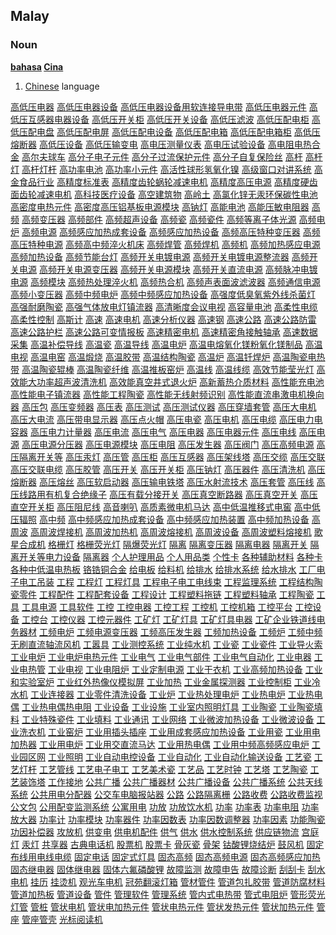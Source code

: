 ==Malay==
===Noun===
'''[[bahasa]] [[Cina]]'''

# [[Chinese]] language
[http://www.88118888.com/dzdg008/001.htm 高低压电器]
[http://www.88118888.com/dzdg008/002.htm 高低压电器设备]
[http://www.88118888.com/dzdg008/003.htm 高低压电器设备用软连接导电带]
[http://www.88118888.com/dzdg008/004.htm 高低压电器元件]
[http://www.88118888.com/dzdg008/005.htm 高低压互感器电器设备]
[http://www.88118888.com/dzdg008/006.htm 高低压开关柜]
[http://www.88118888.com/dzdg008/007.htm 高低压开关设备]
[http://www.88118888.com/dzdg008/008.htm 高低压滤波]
[http://www.88118888.com/dzdg008/009.htm 高低压配电柜]
[http://www.88118888.com/dzdg008/010.htm 高低压配电盘]
[http://www.88118888.com/dzdg008/011.htm 高低压配电屏]
[http://www.88118888.com/dzdg008/012.htm 高低压配电设备]
[http://www.88118888.com/dzdg008/013.htm 高低压配电箱]
[http://www.88118888.com/dzdg008/014.htm 高低压配电箱柜]
[http://www.88118888.com/dzdg008/015.htm 高低压熔断器]
[http://www.88118888.com/dzdg008/016.htm 高低压设备]
[http://www.88118888.com/dzdg008/017.htm 高低压输变电]
[http://www.88118888.com/dzdg008/018.htm 高电压测量仪表]
[http://www.88118888.com/dzdg008/019.htm 高电压试验设备]
[http://www.88118888.com/dzdg008/020.htm 高电阻电热合金]
[http://www.88118888.com/dzdg008/021.htm 高尔夫球车]
[http://www.88118888.com/dzdg008/022.htm 高分子电子元件]
[http://www.88118888.com/dzdg008/023.htm 高分子过流保护元件]
[http://www.88118888.com/dzdg008/024.htm 高分子自复保险丝]
[http://www.88118888.com/dzdg008/025.htm 高杆]
[http://www.88118888.com/dzdg008/026.htm 高杆灯]
[http://www.88118888.com/dzdg008/027.htm 高杆灯杆]
[http://www.88118888.com/dzdg008/028.htm 高功率电池]
[http://www.88118888.com/dzdg008/029.htm 高功率小元件]
[http://www.88118888.com/dzdg008/030.htm 高活性球形氢氧化镍]
[http://www.88118888.com/dzdg008/031.htm 高级窗口对讲系统]
[http://www.88118888.com/dzdg008/032.htm 高金食品行业]
[http://www.88118888.com/dzdg008/033.htm 高精度标准表]
[http://www.88118888.com/dzdg008/034.htm 高精度齿轮蜗轮减速电机]
[http://www.88118888.com/dzdg008/035.htm 高精度高压电源]
[http://www.88118888.com/dzdg008/036.htm 高精度硬齿面齿轮减速电机]
[http://www.88118888.com/dzdg008/037.htm 高科技医疗设备]
[http://www.88118888.com/dzdg008/038.htm 高空建筑物]
[http://www.88118888.com/dzdg008/039.htm 高岭土]
[http://www.88118888.com/dzdg008/040.htm 高氯化锌无汞环保碳性电池]
[http://www.88118888.com/dzdg008/041.htm 高密度电热元件]
[http://www.88118888.com/dzdg008/042.htm 高密度高压铝基板电源模块]
[http://www.88118888.com/dzdg008/043.htm 高钠灯]
[http://www.88118888.com/dzdg008/044.htm 高能电池]
[http://www.88118888.com/dzdg008/045.htm 高能压敏电阻器]
[http://www.88118888.com/dzdg008/046.htm 高频]
[http://www.88118888.com/dzdg008/047.htm 高频变压器]
[http://www.88118888.com/dzdg008/048.htm 高频部件]
[http://www.88118888.com/dzdg008/049.htm 高频超声设备]
[http://www.88118888.com/dzdg008/050.htm 高频瓷]
[http://www.88118888.com/dzdg008/051.htm 高频瓷件]
[http://www.88118888.com/dzdg008/052.htm 高频等离子体光源]
[http://www.88118888.com/dzdg008/053.htm 高频电炉]
[http://www.88118888.com/dzdg008/054.htm 高频电源]
[http://www.88118888.com/dzdg008/055.htm 高频感应加热成套设备]
[http://www.88118888.com/dzdg008/056.htm 高频感应加热设备]
[http://www.88118888.com/dzdg008/057.htm 高频高压特种变压器]
[http://www.88118888.com/dzdg008/058.htm 高频高压特种电源]
[http://www.88118888.com/dzdg008/059.htm 高频高中频淬火机床]
[http://www.88118888.com/dzdg008/060.htm 高频焊管]
[http://www.88118888.com/dzdg008/061.htm 高频焊机]
[http://www.88118888.com/dzdg008/062.htm 高频机]
[http://www.88118888.com/dzdg008/063.htm 高频加热感应电源]
[http://www.88118888.com/dzdg008/064.htm 高频加热设备]
[http://www.88118888.com/dzdg008/065.htm 高频节能台灯]
[http://www.88118888.com/dzdg008/066.htm 高频开关电镀电源]
[http://www.88118888.com/dzdg008/067.htm 高频开关电镀电源整流器]
[http://www.88118888.com/dzdg008/068.htm 高频开关电源]
[http://www.88118888.com/dzdg008/069.htm 高频开关电源变压器]
[http://www.88118888.com/dzdg008/070.htm 高频开关电源模块]
[http://www.88118888.com/dzdg008/071.htm 高频开关直流电源]
[http://www.88118888.com/dzdg008/072.htm 高频脉冲电镀电源]
[http://www.88118888.com/dzdg008/073.htm 高频模块]
[http://www.88118888.com/dzdg008/074.htm 高频热处理淬火机]
[http://www.88118888.com/dzdg008/075.htm 高频热合机]
[http://www.88118888.com/dzdg008/076.htm 高频声表面波滤波器]
[http://www.88118888.com/dzdg008/077.htm 高频通信电源]
[http://www.88118888.com/dzdg008/078.htm 高频小变压器]
[http://www.88118888.com/dzdg008/079.htm 高频中频电炉]
[http://www.88118888.com/dzdg008/080.htm 高频中频感应加热设备]
[http://www.88118888.com/dzdg008/081.htm 高强度低臭氧紫外线杀菌灯]
[http://www.88118888.com/dzdg008/082.htm 高强耐磨陶瓷]
[http://www.88118888.com/dzdg008/083.htm 高强气体放电灯镇流器]
[http://www.88118888.com/dzdg008/084.htm 高清晰度会议电视]
[http://www.88118888.com/dzdg008/085.htm 高容量电池]
[http://www.88118888.com/dzdg008/086.htm 高柔性电缆]
[http://www.88118888.com/dzdg008/087.htm 高柔性控制]
[http://www.88118888.com/dzdg008/088.htm 高斯计]
[http://www.88118888.com/dzdg008/089.htm 高速]
[http://www.88118888.com/dzdg008/090.htm 高速电机]
[http://www.88118888.com/dzdg008/091.htm 高速分析仪器]
[http://www.88118888.com/dzdg008/092.htm 高速钢]
[http://www.88118888.com/dzdg008/093.htm 高速公路]
[http://www.88118888.com/dzdg008/094.htm 高速公路防雷]
[http://www.88118888.com/dzdg008/095.htm 高速公路护栏]
[http://www.88118888.com/dzdg008/096.htm 高速公路可变情报板]
[http://www.88118888.com/dzdg008/097.htm 高速精密电机]
[http://www.88118888.com/dzdg008/098.htm 高速精密角接触轴承]
[http://www.88118888.com/dzdg008/099.htm 高速数据采集]
[http://www.88118888.com/dzdg008/100.htm 高温补偿导线]
[http://www.88118888.com/dzdg008/101.htm 高温瓷]
[http://www.88118888.com/dzdg008/102.htm 高温导线]
[http://www.88118888.com/dzdg008/103.htm 高温电炉]
[http://www.88118888.com/dzdg008/104.htm 高温电熔氧化镁粉氧化镁制品]
[http://www.88118888.com/dzdg008/105.htm 高温电视]
[http://www.88118888.com/dzdg008/106.htm 高温电窑]
[http://www.88118888.com/dzdg008/107.htm 高温煅烧]
[http://www.88118888.com/dzdg008/108.htm 高温胶带]
[http://www.88118888.com/dzdg008/109.htm 高温结构陶瓷]
[http://www.88118888.com/dzdg008/110.htm 高温炉]
[http://www.88118888.com/dzdg008/111.htm 高温钎焊炉]
[http://www.88118888.com/dzdg008/112.htm 高温陶瓷电热带]
[http://www.88118888.com/dzdg008/113.htm 高温陶瓷辊棒]
[http://www.88118888.com/dzdg008/114.htm 高温陶瓷纤维]
[http://www.88118888.com/dzdg008/115.htm 高温推板窑炉]
[http://www.88118888.com/dzdg008/116.htm 高温线]
[http://www.88118888.com/dzdg008/117.htm 高温线缆]
[http://www.88118888.com/dzdg008/118.htm 高效节能莹光灯]
[http://www.88118888.com/dzdg008/119.htm 高效能大功率超声波清洗机]
[http://www.88118888.com/dzdg008/120.htm 高效能真空井式退火炉]
[http://www.88118888.com/dzdg008/121.htm 高新蓄热介质材料]
[http://www.88118888.com/dzdg008/122.htm 高性能充电池]
[http://www.88118888.com/dzdg008/123.htm 高性能电子镇流器]
[http://www.88118888.com/dzdg008/124.htm 高性能工程陶瓷]
[http://www.88118888.com/dzdg008/125.htm 高性能无线射频识别]
[http://www.88118888.com/dzdg008/126.htm 高性能直流串激电机换向器]
[http://www.88118888.com/dzdg008/127.htm 高压包]
[http://www.88118888.com/dzdg008/128.htm 高压变频器]
[http://www.88118888.com/dzdg008/129.htm 高压表]
[http://www.88118888.com/dzdg008/130.htm 高压测试]
[http://www.88118888.com/dzdg008/131.htm 高压测试仪器]
[http://www.88118888.com/dzdg008/132.htm 高压穿墙套管]
[http://www.88118888.com/dzdg008/133.htm 高压大电机]
[http://www.88118888.com/dzdg008/134.htm 高压大电流]
[http://www.88118888.com/dzdg008/135.htm 高压带电显示器]
[http://www.88118888.com/dzdg008/136.htm 高压点火帽]
[http://www.88118888.com/dzdg008/137.htm 高压电瓷]
[http://www.88118888.com/dzdg008/138.htm 高压电机]
[http://www.88118888.com/dzdg008/139.htm 高压电缆]
[http://www.88118888.com/dzdg008/140.htm 高压电力电容器]
[http://www.88118888.com/dzdg008/141.htm 高压电力计量器]
[http://www.88118888.com/dzdg008/142.htm 高压电流]
[http://www.88118888.com/dzdg008/143.htm 高压电气]
[http://www.88118888.com/dzdg008/144.htm 高压电器]
[http://www.88118888.com/dzdg008/145.htm 高压电器元件]
[http://www.88118888.com/dzdg008/146.htm 高压电线]
[http://www.88118888.com/dzdg008/147.htm 高压电源]
[http://www.88118888.com/dzdg008/148.htm 高压电源分压器]
[http://www.88118888.com/dzdg008/149.htm 高压电源模块]
[http://www.88118888.com/dzdg008/150.htm 高压电阻]
[http://www.88118888.com/dzdg008/151.htm 高压发生器]
[http://www.88118888.com/dzdg008/152.htm 高压阀门]
[http://www.88118888.com/dzdg008/153.htm 高压高频电源]
[http://www.88118888.com/dzdg008/154.htm 高压隔离开关等]
[http://www.88118888.com/dzdg008/155.htm 高压汞灯]
[http://www.88118888.com/dzdg008/156.htm 高压管]
[http://www.88118888.com/dzdg008/157.htm 高压柜]
[http://www.88118888.com/dzdg008/158.htm 高压互感器]
[http://www.88118888.com/dzdg008/159.htm 高压架线塔]
[http://www.88118888.com/dzdg008/160.htm 高压交缆]
[http://www.88118888.com/dzdg008/161.htm 高压交联]
[http://www.88118888.com/dzdg008/162.htm 高压交联电缆]
[http://www.88118888.com/dzdg008/163.htm 高压胶管]
[http://www.88118888.com/dzdg008/164.htm 高压开关]
[http://www.88118888.com/dzdg008/165.htm 高压开关柜]
[http://www.88118888.com/dzdg008/166.htm 高压钠灯]
[http://www.88118888.com/dzdg008/167.htm 高压器件]
[http://www.88118888.com/dzdg008/168.htm 高压清洗机]
[http://www.88118888.com/dzdg008/169.htm 高压熔断器]
[http://www.88118888.com/dzdg008/170.htm 高压熔丝]
[http://www.88118888.com/dzdg008/171.htm 高压软启动器]
[http://www.88118888.com/dzdg008/172.htm 高压输电铁塔]
[http://www.88118888.com/dzdg008/173.htm 高压水射流技术]
[http://www.88118888.com/dzdg008/174.htm 高压套管]
[http://www.88118888.com/dzdg008/175.htm 高压线]
[http://www.88118888.com/dzdg008/176.htm 高压线路用有机复合绝缘子]
[http://www.88118888.com/dzdg008/177.htm 高压有载分接开关]
[http://www.88118888.com/dzdg008/178.htm 高压真空断路器]
[http://www.88118888.com/dzdg008/179.htm 高压真空开关]
[http://www.88118888.com/dzdg008/180.htm 高压直空开关柜]
[http://www.88118888.com/dzdg008/181.htm 高压阻尼线]
[http://www.88118888.com/dzdg008/182.htm 高音喇叭]
[http://www.88118888.com/dzdg008/183.htm 高质素微电机马达]
[http://www.88118888.com/dzdg008/184.htm 高中低温推移式电窖]
[http://www.88118888.com/dzdg008/185.htm 高中低压辐照]
[http://www.88118888.com/dzdg008/186.htm 高中频]
[http://www.88118888.com/dzdg008/187.htm 高中频感应加热成套设备]
[http://www.88118888.com/dzdg008/188.htm 高中频感应加热装置]
[http://www.88118888.com/dzdg008/189.htm 高中频加热设备]
[http://www.88118888.com/dzdg008/190.htm 高周波]
[http://www.88118888.com/dzdg008/191.htm 高周波焊接机]
[http://www.88118888.com/dzdg008/192.htm 高周波加热机]
[http://www.88118888.com/dzdg008/193.htm 高周波熔接机]
[http://www.88118888.com/dzdg008/194.htm 高周波设备]
[http://www.88118888.com/dzdg008/195.htm 高周波塑料熔接机]
[http://www.88118888.com/dzdg008/196.htm 歌星合成机]
[http://www.88118888.com/dzdg008/197.htm 格栅灯]
[http://www.88118888.com/dzdg008/198.htm 格栅荧光灯]
[http://www.88118888.com/dzdg008/199.htm 隔爆荧光灯]
[http://www.88118888.com/dzdg008/200.htm 隔离]
[http://www.88118888.com/dzdg008/201.htm 隔离变压器]
[http://www.88118888.com/dzdg008/202.htm 隔离电器]
[http://www.88118888.com/dzdg008/203.htm 隔离开关]
[http://www.88118888.com/dzdg008/204.htm 隔离开关等电力设备]
[http://www.88118888.com/dzdg008/205.htm 隔离器]
[http://www.88118888.com/dzdg008/206.htm 个人护理用品]
[http://www.88118888.com/dzdg008/207.htm 个人用品类]
[http://www.88118888.com/dzdg008/208.htm 个性卡]
[http://www.88118888.com/dzdg008/209.htm 各种辅助材料]
[http://www.88118888.com/dzdg008/210.htm 各种卡]
[http://www.88118888.com/dzdg008/211.htm 各种中低温电热板]
[http://www.88118888.com/dzdg008/212.htm 铬锆铜合金]
[http://www.88118888.com/dzdg008/213.htm 给电板]
[http://www.88118888.com/dzdg008/214.htm 给料机]
[http://www.88118888.com/dzdg008/215.htm 给排水]
[http://www.88118888.com/dzdg008/216.htm 给排水系统]
[http://www.88118888.com/dzdg008/217.htm 给水排水]
[http://www.88118888.com/dzdg008/218.htm 工厂电子电工吊装]
[http://www.88118888.com/dzdg008/219.htm 工程]
[http://www.88118888.com/dzdg008/220.htm 工程灯]
[http://www.88118888.com/dzdg008/221.htm 工程灯具]
[http://www.88118888.com/dzdg008/222.htm 工程电子电工电线束]
[http://www.88118888.com/dzdg008/223.htm 工程监理系统]
[http://www.88118888.com/dzdg008/224.htm 工程结构陶瓷零件]
[http://www.88118888.com/dzdg008/225.htm 工程配件]
[http://www.88118888.com/dzdg008/226.htm 工程配套设备]
[http://www.88118888.com/dzdg008/227.htm 工程设计]
[http://www.88118888.com/dzdg008/228.htm 工程塑料拖链]
[http://www.88118888.com/dzdg008/229.htm 工程塑料轴承]
[http://www.88118888.com/dzdg008/230.htm 工程陶瓷]
[http://www.88118888.com/dzdg008/231.htm 工具]
[http://www.88118888.com/dzdg008/232.htm 工具电源]
[http://www.88118888.com/dzdg008/233.htm 工具软件]
[http://www.88118888.com/dzdg008/234.htm 工控]
[http://www.88118888.com/dzdg008/235.htm 工控电器]
[http://www.88118888.com/dzdg008/236.htm 工控工程]
[http://www.88118888.com/dzdg008/237.htm 工控机]
[http://www.88118888.com/dzdg008/238.htm 工控机箱]
[http://www.88118888.com/dzdg008/239.htm 工控平台]
[http://www.88118888.com/dzdg008/240.htm 工控设备]
[http://www.88118888.com/dzdg008/241.htm 工控台]
[http://www.88118888.com/dzdg008/242.htm 工控仪器]
[http://www.88118888.com/dzdg008/243.htm 工控元器件]
[http://www.88118888.com/dzdg008/244.htm 工矿灯]
[http://www.88118888.com/dzdg008/245.htm 工矿灯具]
[http://www.88118888.com/dzdg008/246.htm 工矿灯具电器]
[http://www.88118888.com/dzdg008/247.htm 工矿企业铁道线电务器材]
[http://www.88118888.com/dzdg008/248.htm 工频电炉]
[http://www.88118888.com/dzdg008/249.htm 工频电源变压器]
[http://www.88118888.com/dzdg008/250.htm 工频高压发生器]
[http://www.88118888.com/dzdg008/251.htm 工频加热设备]
[http://www.88118888.com/dzdg008/252.htm 工频炉]
[http://www.88118888.com/dzdg008/253.htm 工频中频无刷直流轴流风机]
[http://www.88118888.com/dzdg008/254.htm 工嚣具]
[http://www.88118888.com/dzdg008/255.htm 工业测控系统]
[http://www.88118888.com/dzdg008/256.htm 工业纯水机]
[http://www.88118888.com/dzdg008/257.htm 工业瓷]
[http://www.88118888.com/dzdg008/258.htm 工业瓷件]
[http://www.88118888.com/dzdg008/259.htm 工业导火索]
[http://www.88118888.com/dzdg008/260.htm 工业电炉]
[http://www.88118888.com/dzdg008/261.htm 工业电炉电热元件]
[http://www.88118888.com/dzdg008/262.htm 工业电气]
[http://www.88118888.com/dzdg008/263.htm 工业电气部件]
[http://www.88118888.com/dzdg008/264.htm 工业电气自动化]
[http://www.88118888.com/dzdg008/265.htm 工业电器]
[http://www.88118888.com/dzdg008/266.htm 工业电热管]
[http://www.88118888.com/dzdg008/267.htm 工业电视]
[http://www.88118888.com/dzdg008/268.htm 工业电阻炉]
[http://www.88118888.com/dzdg008/269.htm 工业定制电源]
[http://www.88118888.com/dzdg008/270.htm 工业干衣机]
[http://www.88118888.com/dzdg008/271.htm 工业高频加热设备]
[http://www.88118888.com/dzdg008/272.htm 工业和实验室炉]
[http://www.88118888.com/dzdg008/273.htm 工业红外热像仪模拟屏]
[http://www.88118888.com/dzdg008/274.htm 工业加热]
[http://www.88118888.com/dzdg008/275.htm 工业金属探测器]
[http://www.88118888.com/dzdg008/276.htm 工业控制柜]
[http://www.88118888.com/dzdg008/277.htm 工业冷水机]
[http://www.88118888.com/dzdg008/278.htm 工业连接器]
[http://www.88118888.com/dzdg008/279.htm 工业零件清洗设备]
[http://www.88118888.com/dzdg008/280.htm 工业炉]
[http://www.88118888.com/dzdg008/281.htm 工业热处理电炉]
[http://www.88118888.com/dzdg008/282.htm 工业热电炉]
[http://www.88118888.com/dzdg008/283.htm 工业热电偶]
[http://www.88118888.com/dzdg008/284.htm 工业热电偶热电阻]
[http://www.88118888.com/dzdg008/285.htm 工业设备]
[http://www.88118888.com/dzdg008/286.htm 工业设施]
[http://www.88118888.com/dzdg008/287.htm 工业室内照明灯具]
[http://www.88118888.com/dzdg008/288.htm 工业陶瓷]
[http://www.88118888.com/dzdg008/289.htm 工业陶瓷填料]
[http://www.88118888.com/dzdg008/290.htm 工业特殊瓷件]
[http://www.88118888.com/dzdg008/291.htm 工业填料]
[http://www.88118888.com/dzdg008/292.htm 工业通讯]
[http://www.88118888.com/dzdg008/293.htm 工业网络]
[http://www.88118888.com/dzdg008/294.htm 工业微波加热设备]
[http://www.88118888.com/dzdg008/295.htm 工业微波设备]
[http://www.88118888.com/dzdg008/296.htm 工业洗衣机]
[http://www.88118888.com/dzdg008/297.htm 工业窑炉]
[http://www.88118888.com/dzdg008/298.htm 工业用插头插座]
[http://www.88118888.com/dzdg008/299.htm 工业用成套感应加热设备]
[http://www.88118888.com/dzdg008/300.htm 工业用瓷]
[http://www.88118888.com/dzdg008/301.htm 工业用电加热器]
[http://www.88118888.com/dzdg008/302.htm 工业用电炉]
[http://www.88118888.com/dzdg008/303.htm 工业用交直流马达]
[http://www.88118888.com/dzdg008/304.htm 工业用热电偶]
[http://www.88118888.com/dzdg008/305.htm 工业用中频高频感应电炉]
[http://www.88118888.com/dzdg008/306.htm 工业园区网]
[http://www.88118888.com/dzdg008/307.htm 工业照明]
[http://www.88118888.com/dzdg008/308.htm 工业自动电控设备]
[http://www.88118888.com/dzdg008/309.htm 工业自动化]
[http://www.88118888.com/dzdg008/310.htm 工业自动化输送设备]
[http://www.88118888.com/dzdg008/311.htm 工艺瓷]
[http://www.88118888.com/dzdg008/312.htm 工艺灯杆]
[http://www.88118888.com/dzdg008/313.htm 工艺管线]
[http://www.88118888.com/dzdg008/314.htm 工艺电子电工]
[http://www.88118888.com/dzdg008/315.htm 工艺美术瓷]
[http://www.88118888.com/dzdg008/316.htm 工艺品]
[http://www.88118888.com/dzdg008/317.htm 工艺时钟]
[http://www.88118888.com/dzdg008/318.htm 工艺塔]
[http://www.88118888.com/dzdg008/319.htm 工艺陶瓷]
[http://www.88118888.com/dzdg008/320.htm 工艺装饰塔]
[http://www.88118888.com/dzdg008/321.htm 工作接地]
[http://www.88118888.com/dzdg008/322.htm 公共广播]
[http://www.88118888.com/dzdg008/323.htm 公共广播器材]
[http://www.88118888.com/dzdg008/324.htm 公共广播设备]
[http://www.88118888.com/dzdg008/325.htm 公共广播系统]
[http://www.88118888.com/dzdg008/326.htm 公共天线系统]
[http://www.88118888.com/dzdg008/327.htm 公共用电分配器]
[http://www.88118888.com/dzdg008/328.htm 公交车电脑报站器]
[http://www.88118888.com/dzdg008/329.htm 公路]
[http://www.88118888.com/dzdg008/330.htm 公路隔离栅]
[http://www.88118888.com/dzdg008/331.htm 公路收费]
[http://www.88118888.com/dzdg008/332.htm 公路收费监视]
[http://www.88118888.com/dzdg008/333.htm 公文包]
[http://www.88118888.com/dzdg008/334.htm 公用配变监测系统]
[http://www.88118888.com/dzdg008/335.htm 公寓用电]
[http://www.88118888.com/dzdg008/336.htm 功放]
[http://www.88118888.com/dzdg008/337.htm 功放饮水机]
[http://www.88118888.com/dzdg008/338.htm 功率]
[http://www.88118888.com/dzdg008/339.htm 功率表]
[http://www.88118888.com/dzdg008/340.htm 功率电阻]
[http://www.88118888.com/dzdg008/341.htm 功率放大器]
[http://www.88118888.com/dzdg008/342.htm 功率计]
[http://www.88118888.com/dzdg008/343.htm 功率模块]
[http://www.88118888.com/dzdg008/344.htm 功率器件]
[http://www.88118888.com/dzdg008/345.htm 功率因数表]
[http://www.88118888.com/dzdg008/346.htm 功率因数调整器]
[http://www.88118888.com/dzdg008/347.htm 功率因素]
[http://www.88118888.com/dzdg008/348.htm 功能陶瓷]
[http://www.88118888.com/dzdg008/349.htm 功因补偿器]
[http://www.88118888.com/dzdg008/350.htm 攻放机]
[http://www.88118888.com/dzdg008/351.htm 供变电]
[http://www.88118888.com/dzdg008/352.htm 供电机配件]
[http://www.88118888.com/dzdg008/353.htm 供气]
[http://www.88118888.com/dzdg008/354.htm 供水]
[http://www.88118888.com/dzdg008/355.htm 供水控制系统]
[http://www.88118888.com/dzdg008/356.htm 供应链物流]
[http://www.88118888.com/dzdg008/357.htm 宫庭灯]
[http://www.88118888.com/dzdg008/358.htm 汞灯]
[http://www.88118888.com/dzdg008/359.htm 共享器]
[http://www.88118888.com/dzdg008/360.htm 古典电话机]
[http://www.88118888.com/dzdg008/361.htm 股票机]
[http://www.88118888.com/dzdg008/362.htm 股票卡]
[http://www.88118888.com/dzdg008/363.htm 骨灰瓷]
[http://www.88118888.com/dzdg008/364.htm 骨架]
[http://www.88118888.com/dzdg008/365.htm 钴酸锂烧结炉]
[http://www.88118888.com/dzdg008/366.htm 鼓风机]
[http://www.88118888.com/dzdg008/367.htm 固定布线用电线电缆]
[http://www.88118888.com/dzdg008/368.htm 固定电话]
[http://www.88118888.com/dzdg008/369.htm 固定式灯具]
[http://www.88118888.com/dzdg008/370.htm 固态高频]
[http://www.88118888.com/dzdg008/371.htm 固态高频电源]
[http://www.88118888.com/dzdg008/372.htm 固态高频感应加热]
[http://www.88118888.com/dzdg008/373.htm 固态继电器]
[http://www.88118888.com/dzdg008/374.htm 固体继电器]
[http://www.88118888.com/dzdg008/375.htm 固体六氟磷酸锂]
[http://www.88118888.com/dzdg008/376.htm 故障监测]
[http://www.88118888.com/dzdg008/377.htm 故障申告]
[http://www.88118888.com/dzdg008/378.htm 故障诊断]
[http://www.88118888.com/dzdg008/379.htm 刮刮卡]
[http://www.88118888.com/dzdg008/380.htm 刮水电机]
[http://www.88118888.com/dzdg008/381.htm 挂历]
[http://www.88118888.com/dzdg008/382.htm 挂烫机]
[http://www.88118888.com/dzdg008/383.htm 观光车电机]
[http://www.88118888.com/dzdg008/384.htm 冠苑翻滚灯箱]
[http://www.88118888.com/dzdg008/385.htm 管材管件]
[http://www.88118888.com/dzdg008/386.htm 管道包扎胶带]
[http://www.88118888.com/dzdg008/387.htm 管道防腐材料]
[http://www.88118888.com/dzdg008/388.htm 管道加热板]
[http://www.88118888.com/dzdg008/389.htm 管道设备]
[http://www.88118888.com/dzdg008/390.htm 管件]
[http://www.88118888.com/dzdg008/391.htm 管理软件]
[http://www.88118888.com/dzdg008/392.htm 管理系统]
[http://www.88118888.com/dzdg008/393.htm 管内式电热带]
[http://www.88118888.com/dzdg008/394.htm 管式电阻炉]
[http://www.88118888.com/dzdg008/395.htm 管形荧光灯管]
[http://www.88118888.com/dzdg008/396.htm 管桩]
[http://www.88118888.com/dzdg008/397.htm 管状电机]
[http://www.88118888.com/dzdg008/398.htm 管状电加热元件]
[http://www.88118888.com/dzdg008/399.htm 管状电热元件]
[http://www.88118888.com/dzdg008/400.htm 管状发热元件]
[http://www.88118888.com/dzdg008/401.htm 管状加热元件]
[http://www.88118888.com/dzdg008/402.htm 管座]
[http://www.88118888.com/dzdg008/403.htm 管座管壳]
[http://www.88118888.com/dzdg008/404.htm 光标阅读机]